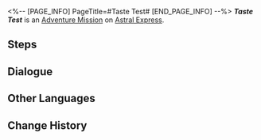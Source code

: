 <%-- [PAGE_INFO]
PageTitle=#Taste Test#
[END_PAGE_INFO] --%>
{{Stub|Dialogue.}}
{{Mission Infobox
|id            = 4050019
|title         = 
|image         = <!--Mission Taste Test.png-->
|type          = Adventure
|event_name    = 
|chapter       = 
|requirements  = 
|summary       = <!--official mission summary from Fate's Atlas-->
|characters    = Pom-Pom; Trailblazer
|startLocation = [[Astral Express]] - [[Parlor Car]]
|world         = Astral Express
|area          = Parlor Car
|prev          = 
|next          = 
|rewards       = Sparse Aether*2; Virtual Particle*1; Credit*8,000
}}
'''''Taste Test''''' is an [[Adventure Mission]] on [[Astral Express]].

==Steps==


<!--
==Gameplay Notes==

--><!--
==Trial Character==

-->
==Dialogue==
{{Stub Dialogue}}
{{Dialogue Start}}
:{{tx}}
{{Dialogue End}}

==Other Languages==
{{Other Languages
|en   = Taste Test
|zhs  = 口味调查
|zht  = 口味調查
|ja   = 好みの調査
|ko   = 기호도 조사
|es   = Prueba de sabor
|fr   = Test de dégustation
|ru   = Опрос о предпочтениях
|th   = ทดสอบรสชาติ
|vi   = Điều Tra Khẩu Vị
|de   = Geschmackstest
|id   = Tes Rasa
|pt   = Teste de Sabor
}}

==Change History==
{{Change History|1.0}}
